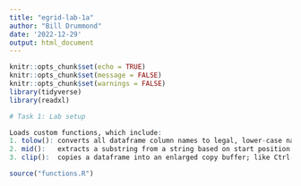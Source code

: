 ```yaml
---
title: "egrid-lab-1a"
author: "Bill Drummond"
date: '2022-12-29'
output: html_document
---
```


```r
knitr::opts_chunk$set(echo = TRUE)
knitr::opts_chunk$set(message = FALSE)
knitr::opts_chunk$set(warnings = FALSE)
library(tidyverse)
library(readxl)

# Task 1: Lab setup 

Loads custom functions, which include:
1. tolow(): converts all dataframe column names to legal, lower-case names
2. mid():   extracts a substring from a string based on start position and length
3. clip():  copies a dataframe into an enlarged copy buffer; like Ctrl-C

source("functions.R")




```


